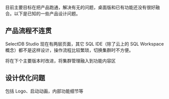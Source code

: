 目前主要目标在把产品跑通，解决有无的问题，桌面版和已有功能还没有很好融合。以下是已知的一些产品设计问题。

## 产品流程不连贯


SelectDB Studio 现在有两层页面，其它 SQL IDE（除了云上的 SQL Workspace 概念）都不是这样设计，操作流程比较繁琐，切换集群时不方便。

将在下个主要版本时改进，将集群管理融入到功能内容区



## 设计优化问题

包括 Logo、启动动画，内部功能细节等


